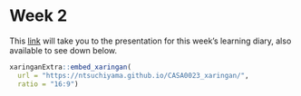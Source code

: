 # Week 2 {.unnumberered}

This [link](https://ntsuchiyama.github.io/CASA0023_xaringan) will take you to the presentation for this week's learning diary, also available to see down below. 

```r
xaringanExtra::embed_xaringan(
  url = "https://ntsuchiyama.github.io/CASA0023_xaringan/",
  ratio = "16:9")
```
